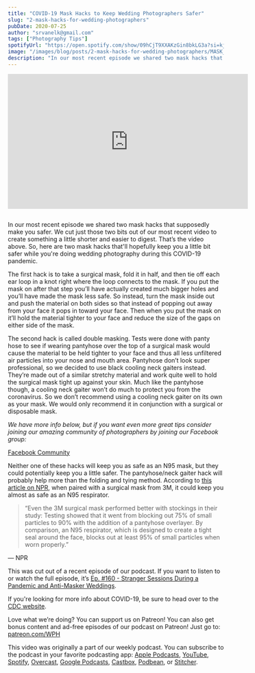 ```yaml
---
title: "COVID-19 Mask Hacks to Keep Wedding Photographers Safer"
slug: "2-mask-hacks-for-wedding-photographers"
pubDate: 2020-07-25
author: "srvanelk@gmail.com"
tags: ["Photography Tips"]
spotifyUrl: "https://open.spotify.com/show/09hCjT9XXAKzGin8bkLG3a?si=kjRZvQ1JTb6Ov3HVzSSlWA"
image: "/images/blog/posts/2-mask-hacks-for-wedding-photographers/MASK_HACKS_thumbnail.webp"
description: "In our most recent episode we shared two mask hacks that supposedly make you safer. We cut just those two bits out of our most recent video to create something a little shorter and easier to digest. That’s the video above. So, here are two mask hacks that'll hopefully keep you a little bit safer while you're doing wedding photography during this COVID-19 pandemic."
---
```


<iframe width="560" height="315" src="https://www.youtube.com/embed/maduIPZHnhw" frameborder="0" allow="autoplay; encrypted-media" allowfullscreen></iframe>


<figure>
  <img src="/images/blog/posts/2-mask-hacks-for-wedding-photographers/MASK_HACKS_thumbnail.webp" alt="" />
</figure>

In our most recent episode we shared two mask hacks that supposedly make you safer. We cut just those two bits out of our most recent video to create something a little shorter and easier to digest. That’s the video above. So, here are two mask hacks that'll hopefully keep you a little bit safer while you're doing wedding photography during this COVID-19 pandemic.

The first hack is to take a surgical mask, fold it in half, and then tie off each ear loop in a knot right where the loop connects to the mask. If you put the mask on after that step you’ll have actually created much bigger holes and you’ll have made the mask less safe. So instead, turn the mask inside out and push the material on both sides so that instead of popping out away from your face it pops in toward your face. Then when you put the mask on it’ll hold the material tighter to your face and reduce the size of the gaps on either side of the mask.

The second hack is called double masking. Tests were done with panty hose to see if wearing pantyhose over the top of a surgical mask would cause the material to be held tighter to your face and thus all less unfiltered air particles into your nose and mouth area. Pantyhose don’t look super professional, so we decided to use black cooling neck gaiters instead. They’re made out of a similar stretchy material and work quite well to hold the surgical mask tight up against your skin. Much like the pantyhose though, a cooling neck gaiter won’t do much to protect you from the coronavirus. So we don’t recommend using a cooling neck gaiter on its own as your mask. We would only recommend it in conjunction with a surgical or disposable mask.

*We have more info below, but if you want even more great tips consider joining our amazing community of photographers by joining our Facebook group:*

[Facebook Community](https://www.facebook.com/groups/weddinghangover/)

Neither one of these hacks will keep you as safe as an N95 mask, but they could potentially keep you a little safer. The pantyhose/neck gaiter hack will probably help more than the folding and tying method. According to [this article on NPR](https://www.npr.org/sections/goatsandsoda/2020/04/22/840146830/adding-a-nylon-stocking-layer-could-boost-protection-from-cloth-masks-study-find), when paired with a surgical mask from 3M, it could keep you almost as safe as an N95 respirator.

> “Even the 3M surgical mask performed better with stockings in their study: Testing showed that it went from blocking out 75% of small particles to 90% with the addition of a pantyhose overlayer. By comparison, an N95 respirator, which is designed to create a tight seal around the face, blocks out at least 95% of small particles when worn properly.”

— NPR

This was cut out of a recent episode of our podcast. If you want to listen to or watch the full episode, it’s [Ep. #160 - Stranger Sessions During a Pandemic and Anti-Masker Weddings](https://weddinghangover.com/episodes/2020/7/22/ep-160-stranger-sessions-during-a-pandemic-and-anti-masker-weddings).

If you're looking for more info about COVID-19, be sure to head over to the [CDC website](https://www.cdc.gov/coronavirus/2019-ncov/index.html).

Love what we’re doing? You can support us on Patreon! You can also get bonus content and ad-free episodes of our podcast on Patreon! Just go to: [patreon.com/WPH](https://www.patreon.com/WPH)

This video was originally a part of our weekly podcast. You can subscribe to the podcast in your favorite podcasting app: [Apple Podcasts](https://itunes.apple.com/us/podcast/wedding-photo-hangover/id1273248325?mt=2), [YouTube](https://www.youtube.com/channel/UCdMqr4HWdKLAEevkr3XLYVA), [Spotify](https://open.spotify.com/show/09hCjT9XXAKzGin8bkLG3a), [Overcast](https://overcast.fm/itunes1273248325/wedding-photo-hangover), [Google Podcasts](https://www.google.com/podcasts?feed=aHR0cHM6Ly9hbmNob3IuZm0vcy81NjYwMjg4L3BvZGNhc3QvcnNz), [Castbox](https://castbox.fm/channel/Wedding-Photo-Hangover%7D-id1378766), [Podbean](https://www.podbean.com/podcast-detail/gu8hf-60cff/Wedding-Photo-Hangover-Podcast), or [Stitcher](https://www.stitcher.com/podcast/wedding-photo-hangover).